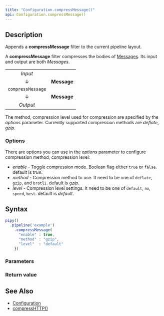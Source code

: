 ```yaml
---
title: "Configuration.compressMessage()"
api: Configuration.compressMessage()
---
```


## Description

Appends a **compressMessage** filter to the current pipeline layout.

A **compressMessage** filter compresses the bodies of [Messages](/reference/api/Message). Its input and output are both _Messages_.

|                     |             |
|:-------------------:|:-----------:|
| _Input_             |             |
| ↓                   | **Message** |
| `compressMessage` |             |
| ↓                   | **Message** |
| _Output_            |             |

The method, compression level used for compression are specified by the _options_ parameter. Currently supported compression methods are _deflate_, _gzip_.

### Options

There are options you can use in the _options_ parameter to configure compression method, compression level:

- _enable_ - Toggle compression mode. Boolean flag either `true` or `false`. default is _true_.
- _method_ - Compression method to use. It need to be one of `deflate`, `gzip`, and `brotli`. default is _gzip_.
- _level_  - Compression level settings. It need to be one of `default`, `no`, `speed`, `best`. default is _default_.

## Syntax

``` js
pipy()
  .pipeline('example')
    .compressMessage(
      "enable" : true,
      "method" : "gzip",
      "level"  : "default"
    })
```

### Parameters

<Parameters/>

### Return value

<ReturnValue/>

## See Also

* [Configuration](/reference/api/Configuration)
* [compressHTTP()](/reference/api/Configuration/compressHTTP)
